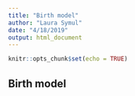 ```yaml
---
title: "Birth model"
author: "Laura Symul"
date: "4/18/2019"
output: html_document
---
```


```r
knitr::opts_chunk$set(echo = TRUE)
```


## Birth model

